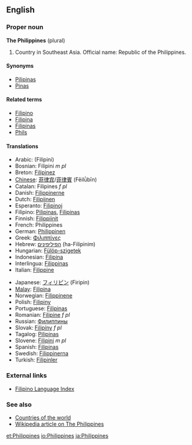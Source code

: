 ==English==

===Proper noun===
'''The Philippines''' (plural)
# Country in Southeast Asia.  Official name: Republic of the Philippines.

====Synonyms====
*[[Pilipinas]]
*[[Pinas]]

====Related terms====
*[[Filipino]]
*[[Filipina]]
*[[Filipinas]]
*[[Phils]]

====Translations====
{{top}}
*Arabic: (Filipini)
*Bosnian: Filipini ''m pl''
*Breton: [[Filipinez]]
*[[w:Chinese language|Chinese]]: [[菲律宾]]/[[菲律賓]] (Fēilǜbīn)
*Catalan: Filipines ''f pl''
*Danish: [[Filippinerne]]
*Dutch: [[Filipijnen]]
*Esperanto: [[Filipinoj]]
*Filipino: [[Pilipinas]], [[Filipinas]]
*Finnish: [[Filippiinit]]
*French: Philippines
*German: [[Philippinen]]
*Greek: [[Φιλιππίνες]]
*Hebrew: [[הפיליפינים]] (ha-Filipinim)
*Hungarian: [[Fülöp-szigetek]]
*Indonesian: [[Filipina]]
*Interlingua: [[Filippinas]]
*Italian: [[Filippine]]
{{mid}}
*Japanese: [[フィリピン]] (Firipin)
*[[w:Malay language|Malay]]: [[Filipina]]
*Norwegian: [[Filippinene]]
*Polish: [[Filipiny]]
*Portuguese: [[Filipinas]]
*Romanian: [[Filipine]] ''f pl''
*Russian: [[Филиппины]]
*Slovak: [[Filipíny]] ''f pl''
*Tagalog: [[Pilipinas]]
*Slovene: [[Filipini]] ''m pl''
*Spanish: [[Filipinas]]
*Swedish: [[Filippinerna]]
*Turkish: [[Filipinler]]
{{bottom}}

===External links===
*[[Wiktionary:Filipino_index|Filipino Language Index]]

===See also===
*[[Countries of the world]]
*[[w:en:Philippines|Wikipedia article on The Philippines]]

[[et:Philippines]]
[[io:Philippines]]
[[ja:Philippines]]